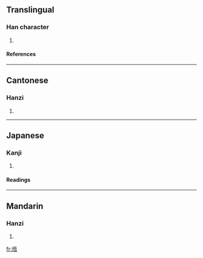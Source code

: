 ==Translingual==
===Han character===
{{Han char|rn=32|rad=土|as=09|sn=12|four=4111<sub>2</sub>|canj=土心一一 (GPMM), X土心一一 (XGPMM)}}
# {{defn|Han|sort=土09}}
====References====
{{Han ref|kx=0233.260|dkj=05265|dj=0471.030|uh=5829|ud=22569|bh=D87D|bd=55421}}
----
==Cantonese==
===Hanzi===
{{yue-hanzi|jyut=|y=gang3}}
# {{defn|Cantonese}}
----
==Japanese==
===Kanji===
{{ja-kanji|grade=|rs=土09}}
# {{defn|Japanese}} 
====Readings====
{{ja-readings|on=[[こう]] (kō)|kun=[[みち]] (michi)}}
----
==Mandarin==
===Hanzi===
{{cmn-hanzi|pin=[[chǎng]] (chang3), [[gèng]] (geng4)|wg=ch'ang<sup>3</sup>, keng<sup>4</sup>}}
# {{defn|Mandarin}}

[[fr:堩]]